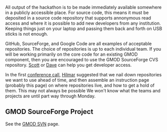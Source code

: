 All output of the hackathon is to be made immediately available somewhere in a publicly accessible place.  For source code, this means it must be deposited in a source code repository that supports annonymous read access and where it is possible to add new developers from any institution.  Keeping things just on your laptop and passing them back and forth on USB sticks is not enough.

GitHub, SourceForge, and Google Code are all examples of acceptable repositories.  The choice of repositories is up to each individual team.  If you will be working primarily on the core code for an existing GMOD component, then you are encouraged to use the GMOD SourceForge CVS repository.  [[User:Scott@scottcain.net|Scott]] or [[Dave]] can help you get developer access.

In the first [[Conference Calls|conference call]], [[Hilmar]] suggested that we nail down repositories we want to use ahead of time, and then assemble an instruction page (probably this page) on where repositories live, and how to get a hold of them.  This may not always be possible  We won't know what the teams and projects are until part way through Monday.

== GMOD SourceForge Project ==

See the [[gmod:SVN|GMOD SVN]] page.